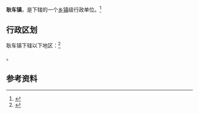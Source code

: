 {{中国乡级行政区|32/13/02/101/000}}

'''耿车镇'''，是{{PRC admin/fullname|32/13/02/101/000|3}}下辖的一个[[乡镇|乡镇]]级行政单位。<ref>{{PRC admin/ref sgc|{{PRC admin/parent|32/13/02/101/000}}}}</ref>

== 行政区划 ==

耿车镇下辖以下地区：<ref>{{PRC admin/ref sgc|32/13/02/101/000}}</ref>

{{PRC admin/children|32/13/02/101/000}}。

== 参考资料 ==

{{reflist}}

{{江苏行政区划小作品}}
{{PRC admin/navcat|32/13/02/101/000}}